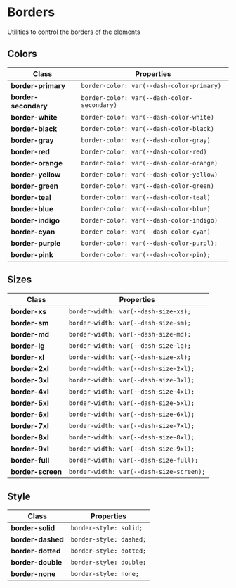 # Borders

Utilities to control the borders of the elements

## Colors

| Class                | Properties                                  |
| -------------------- | ------------------------------------------- |
| **border-primary**   | `border-color: var(--dash-color-primary)`   |
| **border-secondary** | `border-color: var(--dash-color-secondary)` |
| **border-white**     | `border-color: var(--dash-color-white)`     |
| **border-black**     | `border-color: var(--dash-color-black)`     |
| **border-gray**      | `border-color: var(--dash-color-gray)`      |
| **border-red**       | `border-color: var(--dash-color-red)`       |
| **border-orange**    | `border-color: var(--dash-color-orange)`    |
| **border-yellow**    | `border-color: var(--dash-color-yellow)`    |
| **border-green**     | `border-color: var(--dash-color-green)`     |
| **border-teal**      | `border-color: var(--dash-color-teal)`      |
| **border-blue**      | `border-color: var(--dash-color-blue)`      |
| **border-indigo**    | `border-color: var(--dash-color-indigo)`    |
| **border-cyan**      | `border-color: var(--dash-color-cyan)`      |
| **border-purple**    | `border-color: var(--dash-color-purpl); `   |
| **border-pink**      | `border-color: var(--dash-color-pin); `     |

## Sizes

| Class             | Properties                                       |
| ----------------- | ------------------------------------------------ |
| **border-xs**     | `border-width: var(--dash-size-xs);`     |
| **border-sm**     | `border-width: var(--dash-size-sm);`     |
| **border-md**     | `border-width: var(--dash-size-md);`     |
| **border-lg**     | `border-width: var(--dash-size-lg);`     |
| **border-xl**     | `border-width: var(--dash-size-xl);`     |
| **border-2xl**    | `border-width: var(--dash-size-2xl);`    |
| **border-3xl**    | `border-width: var(--dash-size-3xl);`    |
| **border-4xl**    | `border-width: var(--dash-size-4xl);`    |
| **border-5xl**    | `border-width: var(--dash-size-5xl);`    |
| **border-6xl**    | `border-width: var(--dash-size-6xl);`    |
| **border-7xl**    | `border-width: var(--dash-size-7xl);`    |
| **border-8xl**    | `border-width: var(--dash-size-8xl);`    |
| **border-9xl**    | `border-width: var(--dash-size-9xl);`    |
| **border-full**   | `border-width: var(--dash-size-full);`   |
| **border-screen** | `border-width: var(--dash-size-screen);` |

## Style

| Class             | Properties              |
| ----------------- | ----------------------- |
| **border-solid**  | `border-style: solid;`  |
| **border-dashed** | `border-style: dashed;` |
| **border-dotted** | `border-style: dotted;` |
| **border-double** | `border-style: double;` |
| **border-none**   | `border-style: none;`   |
